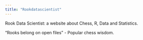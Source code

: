 ```yaml
---
title: "Rookdatascientist"
---
```


Rook Data Scientist: a website about Chess, R, Data and Statistics.

“Rooks belong on open files” - Popular chess wisdom.
